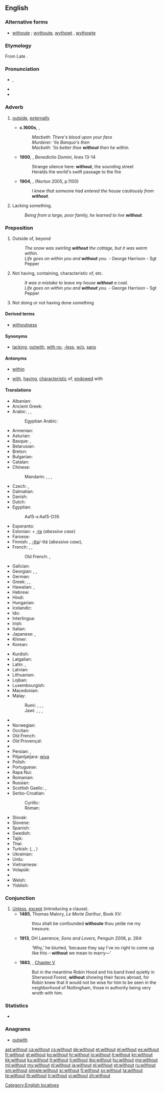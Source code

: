 ==English==

===Alternative forms===
* [[withoute]] {{qualifier|archaic}}; [[wythoute]], [[wythowt]] {{qualifier|obsolete}}, [[wythowte]] {{qualifier|obsolete}}

===Etymology===
From Late {{etyl|ang|en}} {{term|wiþutan|wiþūtan|lang=ang}}. {{prefix|with|out}}

===Pronunciation===
* {{a|UK|US}} {{IPA|/wɪθˈaʊt/|/wɪðˈaʊt/}}, {{X-SAMPA|/wIT"aUt/|/wID"aUt/}}
* {{audio|en-us-without.ogg|Audio (US)}}
* {{hyphenation|with|out}}

===Adverb===
{{en-adv}}

# {{context|archaic|or|literary|lang=en}} [[outside]], [[externally]]
#* '''c.1600s''', {{w|William Shakespeare}}, ''{{w|Macbeth}}''
#*: ''Macbeth: There's blood upon your face''
#*: ''Murderer: 'tis Banquo's then''
#*: ''Macbeth: 'tis better thee '''without''' then he within.''
#* '''1900''', {{w|Ernest Dowson}}, ''Benedictio Domini'', lines 13-14
#*: Strange silence here: '''without''', the sounding street
#*: Heralds the world's swift passage to the fire
#* '''1904''', {{w|Arthur Conan Doyle}}, ''{{w|The Adventure of the Golden Pince-Nez}}'' (Norton 2005, p.1100)
#*: ''I knew that someone had entered the house cautiously from '''without'''.''
# Lacking something.
#: ''Being from a large, poor family, he learned to live '''without'''.''

===Preposition===
{{en-prep}}

# {{context|archaic|or|literary|lang=en}} Outside of, beyond
#: ''The snow was swirling '''without''' the cottage, but it was warm within.''
#: ''Life goes on within you and '''without''' you.'' - George Harrison - Sgt Pepper
# Not having, containing, characteristic of, etc.
#: ''It was a mistake to leave my house '''without''' a coat.''
#: ''Life goes on within you and '''without''' you.'' - George Harrison - Sgt Pepper
# Not doing or not having done something
#: {{usex|He likes to eat everything '''without''' sharing.|lang=en}}
#: {{usex|He shot '''without''' warning anyone.|lang=en}}

====Derived terms====
* [[withoutness]]

====Synonyms====
* [[lacking]], [[outwith]], [[with no]], [[-less]], [[w/o]], [[sans]]

====Antonyms====
* {{sense|outside}} [[within]]
* {{sense|not having}} [[with]], [[having]], [[characteristic]] of, [[endowed]] with

====Translations====
{{trans-top|not having}}
* Albanian: {{t-|sq|pa}}
* Ancient Greek: {{tø|grc|ἄνευ|tr=áneu}}
* Arabic: {{t-|ar|بدون|tr=bi-dūna|sc=Arab}}, {{t-|ar|بغير|tr=bi-ġáyri|sc=Arab}}, {{t-|ar|بلا|tr=bilā|sc=Arab}}
*: Egyptian Arabic: {{tø|arz|من غير|tr=men ġer|sc=Arab}}
* Armenian: {{t-|hy|առանց|tr=aṙanc’}}
* Asturian: {{t+|ast|ensin}}
* Basque: {{t-|eu|gabe}}, {{t-|eu|barik}}
* Belarusian: {{t-|be|без|tr=bez|sc=Cyrl}}
* Breton: {{t+|br|hep}}
* Bulgarian: {{t+|bg|без|tr=bez}}
* Catalan: {{t+|ca|sense}}
* Chinese:
*: Mandarin: {{t|cmn|沒有|sc=Hani}}, {{t|cmn|没有|tr=méiyǒu|sc=Hani}}, {{t|cmn|無|sc=Hani}}, {{t|cmn|无|tr=wú|sc=Hani}}
* Czech: {{t+|cs|bez}}, {{t+|cs|beze}}
* Dalmatian: {{t|dlm|siansa}}
* Danish: {{t-|da|uden}}
* Dutch: {{t+|nl|zonder}}
* Egyptian: {{tø|egy|mḫm|sc=Egyp}}
*: <hiero>Aa15-x:Aa15-D35</hiero>
* Esperanto: {{t-|eo|sen}}
* Estonian: {{t+|et|ilma}} + [[-ta]] (''abessive case'')
* Faroese: {{t-|fo|uttan}}
* Finnish: {{t+|fi|ilman}}, [[-tta]]/-ttä (''abessive case''), {{t-|fi|vailla}}
* French: {{t+|fr|sans}}, {{qualifier|Quebec, informal}} {{t-|fr|pas de}}, {{qualifier|Quebec, informal}} {{t-|fr|avec pas de|m}}
*: Old French: {{tø|fro|sans}}, {{tø|fro|sanz}}
* Galician: {{t+|gl|sen}}
* Georgian: {{t-|ka|გარეშე|tr=gareše|sc=Geor}}, {{qualifier|circumfix on nouns}} {{t-|ka|უ- -ო|tr=u- -o|sc=Geor}}, {{qualifier|circumfix on nouns}} {{t-|ka|უ- -ოდ|tr=u- -od|sc=Geor}}
* German: {{t+|de|ohne}}
* Greek: {{t+|el|χωρίς|tr=chorís}}, {{t+|el|δίχως|tr=díchos|sc=Grek}}, {{t+|el|άνευ|tr=ánef|sc=Grek}}
* Hawaiian: {{tø|haw|nele}}, {{tø|haw|ʻole}}
* Hebrew: {{t+|he|בלי|tr=bli|sc=Hebr}}
* Hindi: {{t-|hi|बिना|tr=... ke binā|alt=... के बिना|sc=Deva}}
* Hungarian: {{t+|hu|nélkül}}
* Icelandic: {{t+|is|án}}
* Ido: {{t+|io|sen}}
* Interlingua: {{t-|ia|sin}}
* Irish: {{t+|ga|gan}}
* Italian: {{t+|it|senza}}
* Japanese: {{t+|ja|なし|tr=...nashi de|alt=...なしで|sc=Jpan}}, {{t-|ja|無し|tr=(...なし, ...nashi|alt=...無し|sc=Jpan}}
* Khmer: {{t-|km|ដោយគ្មាន|tr=daoee kmeeun|sc=Khmr}}
* Korean: {{t+|ko|없이|tr=...eopsi|alt=...없이|sc=Kore}}
{{trans-mid}}
* Kurdish: {{t+|ku|bê}}
* Latgalian: {{tø|ltg|bez}}
* Latin: {{t+|la|sine}}, {{t-|la|absque}}
* Latvian: {{t-|lv|bez}}
* Lithuanian: {{t+|lt|be}}
* Lojban: {{t+|jbo|secau}}
* Luxembourgish: {{t-|lb|ouni}}
* Macedonian: {{t-|mk|без|tr=bez|sc=Cyrl}}
* Malay:
*: Rumi: {{t-|ms|tanpa}}, {{t-|ms|tidak ada}}, {{t-|ms|tidak ber-}} {{qualifier|followed by noun}}, {{t-|ms|sonder}}
*: Jawi: {{t-|ms|تنڤا|sc=Arab}}, {{t-|ms|تيدق اد|sc=Arab}}, {{t-|ms|تيدق بر-|sc=Arab}} {{qualifier|followed by noun}}, {{t-|ms|سوندر|sc=Arab}}
* {{trreq|mwl}}
* Norwegian: {{t+|no|uten}}
* Occitan: {{t-|oc|sens}}
* Old French: {{tø|fro|senz}}
* Old Provençal: {{tø|pro|ses}}
* {{trreq|ps}}
* Persian: {{t+|fa|بی|tr=bi}}, {{t+|fa|بدون|tr=bedun-e}}
* Pitjantjatjara: [[wiya]]
* Polish: {{t+|pl|bez}}
* Portuguese: {{t+|pt|sem}}
* Rapa Nui: {{tø|rap|kokore}}
* Romanian: {{t-|ro|fără}}
* Russian: {{t+|ru|без|tr=bez|sc=Cyrl}} {{qualifier|+ [[genitive case]]}}
* Scottish Gaelic: {{t-|gd|gun}},  {{t-|gd|às aonais}}
* Serbo-Croatian:
*: Cyrillic: {{t-|sh|без|alt=бѐз|sc=Cyrl}}
*: Roman: {{t-|sh|bez|alt=bèz}}
* Slovak: {{t+|sk|bez}}
* Slovene: {{t+|sl|brez}}
* Spanish: {{t+|es|sin}}
* Swedish: {{t+|sv|utan}}
* Tajik: {{t-|tg|бе|tr=be|sc=Cyrl}}
* Thai: {{t-|th|ไม่มี|tr=mâi mee|sc=Thai}}
* Turkish: {{t-|tr|-siz}} ({{t-|tr|-sız}}, {{t-|tr|-suz}}, {{t-|tr|-süz}})
* Ukrainian: {{t+|uk|без|tr=bez|sc=Cyrl}}
* Urdu: {{t-|ur|بنا|tr=... ke binā|alt=... کے بنا|sc=ur-Arab}}
* Vietnamese: {{t+|vi|không có}}
* Volapük: {{t+|vo|nen}}
* {{trreq|wa}}
* Welsh: {{t-|cy|heb}}
* Yiddish: {{t-|yi|אָן|tr=on|sc=Hebr}}
{{trans-bottom}}

===Conjunction===
{{en-con}}

# [[unless|Unless]], [[except]] (introducing a clause).
#* '''1485''', Thomas Malory, ''Le Morte Darthur'', Book XV:
#*: thou shalt be confounded '''withoute''' thou yelde me my tresoure.
#* '''1913''', DH Lawrence, ''Sons and Lovers'', Penguin 2006, p. 264:
#*: ‘Why,’ he blurted, ‘because they say I've no right to come up like this – '''without''' we mean to marry—’
#* '''1883''', {{w|Howard Pyle}}, ''{{w|The Merry Adventures of Robin Hood}}'' [[s:The Merry Adventures of Robin Hood/Chapter V|Chapter V]]
#*: But in the meantime Robin Hood and his band lived quietly in Sherwood Forest, '''without''' showing their faces abroad, for Robin knew that it would not be wise for him to be seen in the neighborhood of Nottingham, those in authority being very wroth with him.

===Statistics===
* {{rank|came|men|come|109|without|make|def|might}}

===Anagrams===
* [[outwith#English|outwith]]

[[Category:English locatives]]

[[ast:without]]
[[ca:without]]
[[cs:without]]
[[de:without]]
[[et:without]]
[[el:without]]
[[es:without]]
[[fr:without]]
[[gl:without]]
[[ko:without]]
[[hr:without]]
[[io:without]]
[[it:without]]
[[kn:without]]
[[kk:without]]
[[ku:without]]
[[lt:without]]
[[li:without]]
[[jbo:without]]
[[hu:without]]
[[mg:without]]
[[ml:without]]
[[my:without]]
[[nl:without]]
[[ja:without]]
[[pl:without]]
[[pt:without]]
[[ru:without]]
[[sm:without]]
[[simple:without]]
[[sr:without]]
[[fi:without]]
[[sv:without]]
[[ta:without]]
[[te:without]]
[[th:without]]
[[tr:without]]
[[vi:without]]
[[zh:without]]